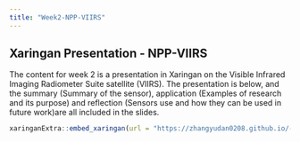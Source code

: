 ```yaml
---
title: "Week2-NPP-VIIRS"
---
```


## Xaringan Presentation - NPP-VIIRS

The content for week 2 is a presentation in Xaringan on the Visible Infrared Imaging Radiometer Suite satellite (VIIRS). The presentation is below, and the summary (Summary of the sensor), application (Examples of research and its purpose) and reflection (Sensors use and how they can be used in future work)are all included in the slides.

```r
xaringanExtra::embed_xaringan(url = "https://zhangyudan0208.github.io/-xaringan/", ratio = "4:3")

```
